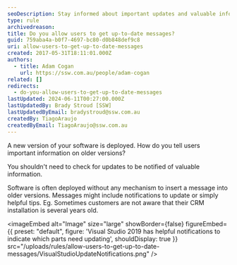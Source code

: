 ```yaml
---
seoDescription: Stay informed about important updates and valuable information without needing to check for software updates with our intuitive notifications
type: rule
archivedreason:
title: Do you allow users to get up-to-date messages?
guid: 759aba4a-b0f7-4697-bc80-d0b848def9c8
uri: allow-users-to-get-up-to-date-messages
created: 2017-05-31T18:11:01.000Z
authors:
  - title: Adam Cogan
    url: https://ssw.com.au/people/adam-cogan
related: []
redirects:
  - do-you-allow-users-to-get-up-to-date-messages
lastUpdated: 2024-06-11T00:27:00.000Z
lastUpdatedBy: Brady Stroud [SSW]
lastUpdatedByEmail: bradystroud@ssw.com.au
createdBy: TiagoAraujo
createdByEmail: TiagoAraujo@ssw.com.au
---
```


A new version of your software is deployed. How do you tell users important information on older versions?

You shouldn't need to check for updates to be notified of valuable information.

Software is often deployed without any mechanism to insert a message into older versions.
Messages might include notifications to update or simply helpful tips. Eg. Sometimes customers are not aware that their CRM installation is several years old.


<imageEmbed
  alt="Image"
  size="large"
  showBorder={false}
  figureEmbed={{
    preset: "default",
    figure: 'Visual Studio 2019 has helpful notifications to indicate which parts need updating',
    shouldDisplay: true
  }}
  src="/uploads/rules/allow-users-to-get-up-to-date-messages/VisualStudioUpdateNotifications.png"
/>
